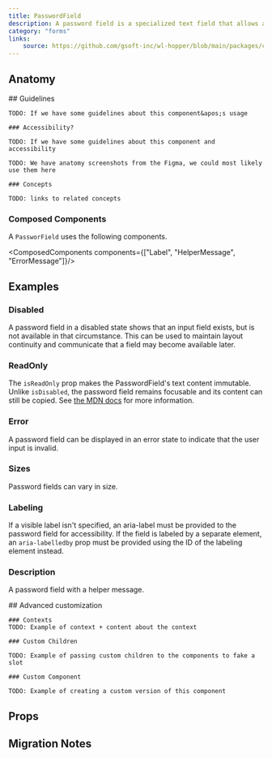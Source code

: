 ```yaml
---
title: PasswordField
description: A password field is a specialized text field that allows a user to enter a password.
category: "forms"
links:
    source: https://github.com/gsoft-inc/wl-hopper/blob/main/packages/components/src/inputs/src/PasswordField.tsx
---
```


<Example src="inputs/docs/passwordField/preview" isOpen />

## Anatomy

<FeatureFlag flag="next">
    ## Guidelines

    TODO: If we have some guidelines about this component&apos;s usage

    ### Accessibility?

    TODO: If we have some guidelines about this component and accessibility
</FeatureFlag>

<FeatureFlag flag="rc">

    TODO: We have anatomy screenshots from the Figma, we could most likely use them here

    ### Concepts

    TODO: links to related concepts
</FeatureFlag>

### Composed Components

A `PassworField` uses the following components.

<ComposedComponents components={["Label", "HelperMessage", "ErrorMessage"]}/>

## Examples

### Disabled
A password field in a disabled state shows that an input field exists, but is not available in that circumstance. This can be used to maintain layout continuity and communicate that a field may become available later.

<Example src="inputs/docs/passwordField/disabled" />

### ReadOnly
The `isReadOnly` prop makes the PasswordField's text content immutable. Unlike `isDisabled`, the password field remains focusable and its content can still be copied. See [the MDN docs](https://developer.mozilla.org/en-US/docs/Web/HTML/Attributes/readonly) for more information.

<Example src="inputs/docs/passwordField/readOnly" />

### Error
A password field can be displayed in an error state to indicate that the user input is invalid.

<Example src="inputs/docs/passwordField/error" />

### Sizes
Password fields can vary in size.

<Example src="inputs/docs/passwordField/sizes" />

### Labeling
If a visible label isn't specified, an aria-label must be provided to the password field for accessibility. If the field is labeled by a separate element, an `aria-labelledby` prop must be provided using the ID of the labeling element instead.

<Example src="inputs/docs/passwordField/labeling" />

### Description
A password field with a helper message.

<Example src="inputs/docs/passwordField/description" />

<FeatureFlag flag="next">
    ## Advanced customization

    ### Contexts
    TODO: Example of context + content about the context

    ### Custom Children

    TODO: Example of passing custom children to the components to fake a slot

    ### Custom Component

    TODO: Example of creating a custom version of this component
</FeatureFlag>

## Props

<PropTable component="PasswordField" />

## Migration Notes

<MigrateGuide src="inputs/docs/migration-notes-password-field" />
